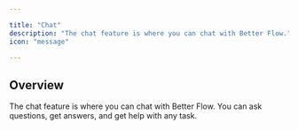 ```yaml
---

title: "Chat"
description: "The chat feature is where you can chat with Better Flow."
icon: "message"

---
```


## Overview

The chat feature is where you can chat with Better Flow. You can ask questions, get answers, and get help with any task.
